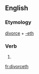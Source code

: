 ==English==

===Etymology===
[[divorce]] + [[-eth]]

===Verb===
{{head|en|verb form}}

# {{en-archaic third-person singular of|divorce}}

[[fr:divorceth]]